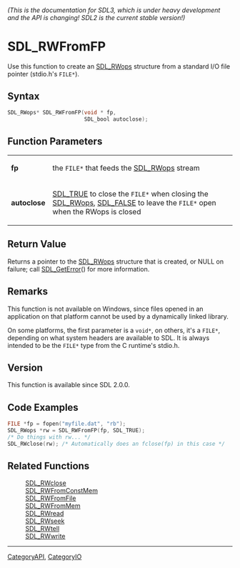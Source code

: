 ====== (This is the documentation for SDL3, which is under heavy development and the API is changing! SDL2 is the current stable version!) ======
= SDL_RWFromFP =

Use this function to create an [[SDL_RWops]] structure from a standard I/O file pointer (stdio.h's <code>FILE*</code>).

== Syntax ==

<syntaxhighlight lang='c'>
SDL_RWops* SDL_RWFromFP(void * fp,
                        SDL_bool autoclose);
</syntaxhighlight>

== Function Parameters ==

{|
|'''fp'''
|the <code>FILE*</code> that feeds the [[SDL_RWops]] stream
|-
|'''autoclose'''
|[[SDL_TRUE]] to close the <code>FILE*</code> when closing the [[SDL_RWops]], [[SDL_FALSE]] to leave the <code>FILE*</code> open when the RWops is closed
|}

== Return Value ==

Returns a pointer to the [[SDL_RWops]] structure that is created, or NULL
on failure; call [[SDL_GetError]]() for more information.

== Remarks ==

This function is not available on Windows, since files opened in an
application on that platform cannot be used by a dynamically linked
library.

On some platforms, the first parameter is a <code>void*</code>, on others,
it's a <code>FILE*</code>, depending on what system headers are available
to SDL. It is always intended to be the <code>FILE*</code> type from the C
runtime's stdio.h.

== Version ==

This function is available since SDL 2.0.0.

== Code Examples ==

<syntaxhighlight lang='c++'>
FILE *fp = fopen("myfile.dat", "rb");
SDL_RWops *rw = SDL_RWFromFP(fp, SDL_TRUE);
/* Do things with rw... */
SDL_RWclose(rw); /* Automatically does an fclose(fp) in this case */
</syntaxhighlight>

== Related Functions ==

:[[SDL_RWclose]]
:[[SDL_RWFromConstMem]]
:[[SDL_RWFromFile]]
:[[SDL_RWFromMem]]
:[[SDL_RWread]]
:[[SDL_RWseek]]
:[[SDL_RWtell]]
:[[SDL_RWwrite]]

----
[[CategoryAPI]], [[CategoryIO]]


